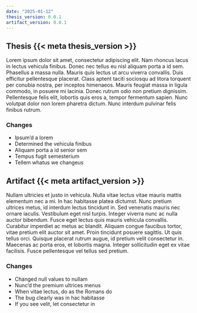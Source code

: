 ```yaml
---
date: "2025-01-12"
thesis_version: 0.0.1
artifact_version: 0.0.1
---
```


## Thesis {{< meta thesis_version >}}

Lorem ipsum dolor sit amet, consectetur adipiscing elit. Nam rhoncus lacus in lectus vehicula finibus. Donec nec tellus eu nisl aliquam porta a id sem. Phasellus a massa nulla. Mauris quis lectus ut arcu viverra convallis. Duis efficitur pellentesque placerat. Class aptent taciti sociosqu ad litora torquent per conubia nostra, per inceptos himenaeos. Mauris feugiat massa in ligula commodo, in posuere mi lacinia. Donec rutrum odio non pretium dignissim. Pellentesque felis elit, lobortis quis eros a, tempor fermentum sapien. Nunc volutpat dolor non lorem pharetra dictum. Nunc interdum pulvinar felis finibus rutrum.

### Changes

* Ipsum'd a lorem
* Determined the vehicula finibus
* Aliquam porta a id senior sem
* Tempus fugit semesterium
* Tellem whatus we changeus

## Artifact {{< meta artifact_version >}}

Nullam ultricies et justo in vehicula. Nulla vitae lectus vitae mauris mattis elementum nec a mi. In hac habitasse platea dictumst. Nunc pretium ultrices metus, id interdum lectus tincidunt in. Sed venenatis mauris nec ornare iaculis. Vestibulum eget nisl turpis. Integer viverra nunc ac nulla auctor bibendum. Fusce eget lectus quis mauris vehicula convallis. Curabitur imperdiet ac metus ac blandit. Aliquam congue faucibus tortor, vitae pretium elit auctor sit amet. Proin tincidunt posuere sagittis. Ut quis tellus orci. Quisque placerat rutrum augue, id pretium velit consectetur in. Maecenas ac porta eros, et lobortis magna. Integer sollicitudin eget ex vitae facilisis. Fusce pellentesque vel tellus sed pretium.

### Changes

* Changed null values to nullam
* Nunc'd the premium ultrices menus
* When vitae lectus, do as the Romans do
* The bug clearly was in hac habitasse
* If you see velit, let consectetur in

